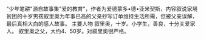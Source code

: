 {{Unreferenced|time=2020-12-06T04:25:53+00:00}}
"少年笔耕"源自故事集"爱的教育"，作者为爱德蒙多•德•亚米契斯，内容叙说家境贫困的十岁男孩叙里奥为年事已高的父亲抄写订单维持生活所需，但被父亲误解，最后真相大白的感人故事。
主要人物
叙里奥，十岁。小学生，善良，十分关爱家人。
叙里奥之父，大约4、50岁。对叙里奥很严格。